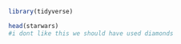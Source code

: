 ```r
library(tidyverse)

```

```r
head(starwars)
#i dont like this we should have used diamonds
```

```r

```


